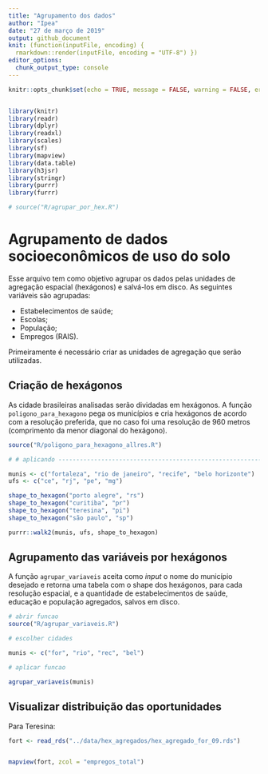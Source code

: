 ```yaml
---
title: "Agrupamento dos dados"
author: "Ipea"
date: "27 de março de 2019"
output: github_document
knit: (function(inputFile, encoding) {
  rmarkdown::render(inputFile, encoding = "UTF-8") })
editor_options: 
  chunk_output_type: console
---
```


```r
knitr::opts_chunk$set(echo = TRUE, message = FALSE, warning = FALSE, error = FALSE, eval = FALSE)


library(knitr)
library(readr)
library(dplyr)
library(readxl)
library(scales)
library(sf)
library(mapview)
library(data.table)
library(h3jsr)
library(stringr)
library(purrr)
library(furrr)

# source("R/agrupar_por_hex.R")
```

# Agrupamento de dados socioeconômicos de uso do solo

Esse arquivo tem como objetivo agrupar os dados pelas unidades de agregação espacial (hexágonos) e salvá-los em disco. As seguintes variáveis são agrupadas:

- Estabelecimentos de saúde;
- Escolas;
- População;
- Empregos (RAIS).

Primeiramente é necessário criar as unidades de agregação que serão utilizadas.

## Criação de hexágonos

As cidade brasileiras analisadas serão dividadas em hexágonos. A função ``poligono_para_hexagono`` pega os municípios e cria hexágonos de acordo com a resolução preferida, que no caso foi uma resolução de 960 metros (comprimento da menor diagonal do hexágono).

```r

source("R/poligono_para_hexagono_allres.R")

# # aplicando ---------------------------------------------------------------

munis <- c("fortaleza", "rio de janeiro", "recife", "belo horizonte")
ufs <- c("ce", "rj", "pe", "mg")

shape_to_hexagon("porto alegre", "rs")
shape_to_hexagon("curitiba", "pr")
shape_to_hexagon("teresina", "pi")
shape_to_hexagon("são paulo", "sp")

purrr::walk2(munis, ufs, shape_to_hexagon)

```

## Agrupamento das variáveis por hexágonos

A função ``agrupar_variaveis`` aceita como _input_ o nome do município desejado e retorna uma tabela com o shape dos hexágonos, para cada resolução espacial, e a quantidade de estabelecimentos de saúde, educação e população agregados, salvos em disco.

```r

# abrir funcao
source("R/agrupar_variaveis.R")

# escolher cidades

munis <- c("for", "rio", "rec", "bel")

# aplicar funcao

agrupar_variaveis(munis)

```

## Visualizar distribuição das oportunidades

Para Teresina:

```r

fort <- read_rds("../data/hex_agregados/hex_agregado_for_09.rds")


mapview(fort, zcol = "empregos_total")

```


